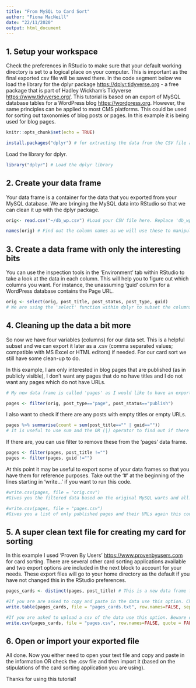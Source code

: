 ```yaml
---
title: "From MySQL to Card Sort"
author: "Fiona MacNeill"
date: "22/11/2020"
output: html_document
---
```


## 1. Setup your workspace

Check the preferences in RStudio to make sure that your default working directory is set to a logical place on your computer. This is important as the final exported csv file will be saved there. In the code segment below we load the library for the dplyr package <https://dplyr.tidyverse.org> - a free package that is part of Hadley Wickham's Tidyverse <https://www.tidyverse.org/>. This tutorial is based on an export of MySQL database tables for a WordPress blog <https://wordpress.org>. However, the same principles can be applied to most CMS platforms. This could be used for sorting out taxonomies of blog posts or pages. In this example it is being used for blog pages.

```r

knitr::opts_chunk$set(echo = TRUE)

install.packages("dplyr") # for extracting the data from the CSV file and filtering the data

```

Load the library for dplyr.

```r

library("dplyr") # Load the dplyr library

```


## 2. Create your data frame

Your data frame is a container for the data that you exported from your MySQL database. We are bringing the MySQL data into RStudio so that we can clean it up with the dplyr package.

```r

orig<- read.csv("~/db_wp.csv") #Load your CSV file here. Replace 'db_wp.csv' with your own filename.

names(orig) # Find out the column names as we will use these to manipulate the data

```
## 3. Create a data frame with only the interesting bits

You can use the inspection tools in the 'Environment' tab within RStudio to take a look at the data in each column. This will help you to figure out which columns you want. For instance, the unassuming 'guid' column for a WordPress database contains the Page URL.

```r

orig <- select(orig, post_title, post_status, post_type, guid) 
# We are using the 'select' function within dplyr to subset the columns.

```

## 4. Cleaning up the data a bit more

So now we have four variables (columns) for our data set. This is a helpful subset and we can export it later as a .csv (comma separated values; compatible with MS Excel or HTML editors) if needed. For our card sort we still have some clean-up to do.

In this example, I am only interested in blog pages that are published (as in publicly visible), I don't want any pages that do no have titles and I do not want any pages which do not have URLs.

```r

# My new data frame is called 'pages' as I would like to have an exportable list of pages with their URLs.

pages <- filter(orig, post_type=="page", post_status=="publish")

```

I also want to check if there are any posts with empty titles or empty URLs.

```r

pages %>% summarise(count = sum(post_title=="" | guid=="")) 
# It is useful to use sum and the OR (|) operator to find out if there are any pages without titles or URLs (the 'guid' column)

```
If there are, you can use filter to remove these from the 'pages' data frame.

```r

pages <- filter(pages, post_title !="")
pages <- filter(pages, guid !="")

```

At this point it may be useful to export some of your data frames so that you have them for reference purposes. Take out the '#' at the beginning of the lines starting in 'write...' if you want to run this code.

```r
#write.csv(pages, file = "orig.csv") 
#Gives you the filtered data based on the original MySQL warts and all. Could be useful for finding duplicate pages and posts, including dead links.

#write.csv(pages, file = "pages.csv") 
#Gives you a list of only published pages and their URLs again this could be helpful for finding duplicate pages.

```

## 5. A super clean text file for creating my card for sorting

In this example I used 'Proven By Users' <https://www.provenbyusers.com> for card sorting. There are several other card sorting applications available and two export options are included in the next block to account for your needs. These export files will go to your home directory as the default if you have not changed this in the RStudio preferences.

```r

pages_cards <- distinct(pages, post_title) # This is a new data frame for the purposes of making cards for the sort only. The 'distinct' function removes any duplicate pages from the list.

#If you are are asked to copy and paste in the data use this option. Check your home folder/directory on your computer if you cannot find the export.
write.table(pages_cards, file = "pages_cards.txt", row.names=FALSE, sep="\t", quote = FALSE)

#If you are asked to upload a csv of the data use this option. Beware of page titles featuring commas with this method!
write.csv(pages_cards, file = "pages.csv", row.names=FALSE, quote = FALSE)

```

## 6. Open or import your exported file

All done. Now you either need to open your text file and copy and paste in the information OR check the .csv file and then import it (based on the stipulations of the card sorting application you are using).

Thanks for using this tutorial!
